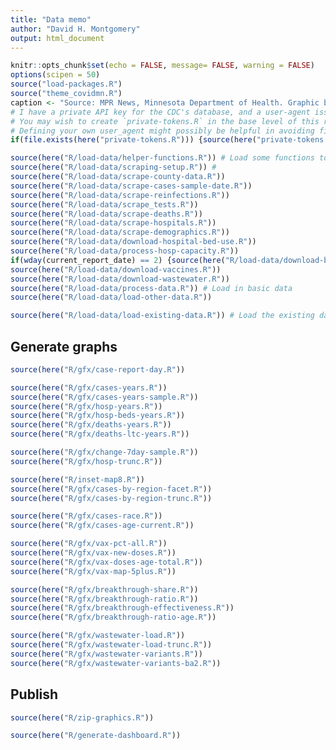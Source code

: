 ```yaml
---
title: "Data memo"
author: "David H. Montgomery"
output: html_document
---
```


```r
knitr::opts_chunk$set(echo = FALSE, message= FALSE, warning = FALSE)
options(scipen = 50)
source("load-packages.R")
source("theme_covidmn.R")
caption <- "Source: MPR News, Minnesota Department of Health. Graphic by David H. Montgomery"
# I have a private API key for the CDC's database, and a user-agent issued by the state of Minnesota, for scraping purposes
# You may wish to create `private-tokens.R` in the base level of this repository, and in it define cdc_token with your own API key
# Defining your own user_agent might possibly be helpful in avoiding firewall issues, or could do nothing ¯\_(ツ)_/¯ 
if(file.exists(here("private-tokens.R"))) {source(here("private-tokens.R"))} else {user_agent <- ""; cdc_token <- ""}
```

```r
source(here("R/load-data/helper-functions.R")) # Load some functions to help process this code
source(here("R/load-data/scraping-setup.R")) # 
source(here("R/load-data/scrape-county-data.R"))
source(here("R/load-data/scrape-cases-sample-date.R"))
source(here("R/load-data/scrape-reinfections.R"))
source(here("R/load-data/scrape_tests.R"))
source(here("R/load-data/scrape-deaths.R"))
source(here("R/load-data/scrape-hospitals.R"))
source(here("R/load-data/scrape-demographics.R"))
source(here("R/load-data/download-hospital-bed-use.R"))
source(here("R/load-data/process-hosp-capacity.R"))
if(wday(current_report_date) == 2) {source(here("R/load-data/download-breakthroughs.R"))}
source(here("R/load-data/download-vaccines.R"))
source(here("R/load-data/download-wastewater.R"))
source(here("R/load-data/process-data.R")) # Load in basic data
source(here("R/load-data/load-other-data.R"))
```

```r
source(here("R/load-data/load-existing-data.R")) # Load the existing data if you don't need to scrape again
```

## Generate graphs

```r
source(here("R/gfx/case-report-day.R"))
```

```r
source(here("R/gfx/cases-years.R"))
source(here("R/gfx/cases-years-sample.R"))
source(here("R/gfx/hosp-years.R"))
source(here("R/gfx/hosp-beds-years.R"))
source(here("R/gfx/deaths-years.R"))
source(here("R/gfx/deaths-ltc-years.R"))
```

```r
source(here("R/gfx/change-7day-sample.R"))
source(here("R/gfx/hosp-trunc.R"))
```

```r
source(here("R/inset-map8.R"))
source(here("R/gfx/cases-by-region-facet.R"))
source(here("R/gfx/cases-by-region-trunc.R"))
```

```r
source(here("R/gfx/cases-race.R"))
source(here("R/gfx/cases-age-current.R"))
```

```r
source(here("R/gfx/vax-pct-all.R"))
source(here("R/gfx/vax-new-doses.R"))
source(here("R/gfx/vax-doses-age-total.R"))
source(here("R/gfx/vax-map-5plus.R"))
```

```r
source(here("R/gfx/breakthrough-share.R"))
source(here("R/gfx/breakthrough-ratio.R"))
source(here("R/gfx/breakthrough-effectiveness.R"))
source(here("R/gfx/breakthrough-ratio-age.R"))
```

```r
source(here("R/gfx/wastewater-load.R"))
source(here("R/gfx/wastewater-load-trunc.R"))
source(here("R/gfx/wastewater-variants.R"))
source(here("R/gfx/wastewater-variants-ba2.R"))
```

## Publish

```r
source(here("R/zip-graphics.R"))
```

```r
source(here("R/generate-dashboard.R"))
```
